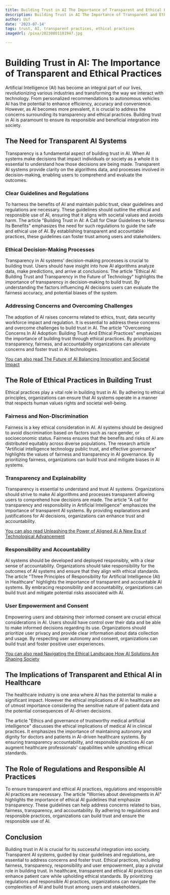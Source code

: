 ```yaml
---
title: Building Trust in AI The Importance of Transparent and Ethical Practices
description: Building Trust in AI The Importance of Transparent and Ethical Practices
author: Usf
date: '2023-07-14'
tags: trust, AI, transparent practices, ethical practices
imageUrl: /pixa/20230801181947.jpg

---
```

# Building Trust in AI: The Importance of Transparent and Ethical Practices

Artificial Intelligence (AI) has become an integral part of our lives, revolutionizing various industries and transforming  the way we interact with technology. From personalized recommendations  to autonomous vehicles AI has the potential to enhance efficiency,  accuracy and convenience.  However, as  AI becomes more prevalent,  it is crucial to address the concerns surrounding its transparency and ethical practices. Building trust in AI is paramount to ensure its responsible and beneficial  integration into society.

## The Need for Transparent AI Systems

Transparency is a fundamental aspect  of building trust in AI. When  AI systems make decisions that impact individuals or society as a whole it is essential to  understand how those decisions  are being made. Transparent AI systems provide clarity on the algorithms data, and processes involved in  decision-making, enabling  users to comprehend and evaluate the outcomes.

### Clear Guidelines and Regulations

To  harness the benefits of AI and maintain public trust, clear  guidelines and regulations are necessary. These  guidelines should  outline the  ethical and responsible use  of  AI, ensuring that it aligns with societal values and avoids harm. The article "Building  Trust in  AI: A Call for Clear  Guidelines to Harness Its Benefits" emphasizes the need for such  regulations to guide the  safe and ethical use of  AI. By establishing transparent and accountable practices, these guidelines can  foster trust among users and stakeholders.

### Ethical Decision-Making Processes

Transparency in AI systems' decision-making  processes is crucial  to building  trust. Users should have insight into how AI algorithms  analyze data, make predictions, and arrive at conclusions. The article  "Ethical AI: Building  Trust and Transparency in the Future of  Technology" highlights the importance of transparency  in decision-making to build trust. By understanding  the factors influencing AI decisions users can evaluate  the fairness accuracy, and potential biases of the system.

### Addressing Concerns and Overcoming Challenges

The adoption of  AI raises concerns related to ethics, trust, data security workforce impact and regulation. It is essential to address these  concerns  and overcome challenges to build trust in AI. The article "Overcoming Concerns In  AI Adoption: Building Trust And  Ethical Practices" emphasizes the importance of building trust through  ethical practices. By prioritizing transparency, fairness, and accountability organizations can alleviate concerns  and foster trust in  AI technologies.

[You can  also read  The Future of  AI Balancing Innovation and Societal Impact](The%20Future%20of%20AI%20Balancing%20Innovation%20and%20Societal%20Impact)


## The Role of Ethical Practices in Building Trust

Ethical practices play a vital role in building trust  in AI. By adhering to ethical principles, organizations can ensure that AI systems operate in a manner that  respects human values rights and societal well-being.

### Fairness and Non-Discrimination

Fairness is a key ethical consideration in AI. AI systems should be designed to avoid discrimination based on factors such as race gender, or socioeconomic  status. Fairness ensures that the benefits and risks of AI are distributed equitably across diverse populations.  The research article "Artificial intelligence technology public trust,  and effective governance" highlights the values of fairness and transparency in AI governance. By prioritizing  fairness, organizations can build trust and mitigate biases in AI systems.

### Transparency and Explainability

Transparency is essential to understand and trust AI systems. Organizations should strive to make AI algorithms and  processes transparent allowing users to comprehend how decisions are made. The  article "A call  for transparency and responsibility in Artificial Intelligence" emphasizes the importance of transparent AI systems. By providing explanations and justifications for AI decisions, organizations can enhance trust and accountability.

[You can also read Unleashing the  Power of Aligned AI  A New Era of Technological Advancement](Unleashing%20the%20Power%20of%20Aligned%20AI%20A%20New%20Era%20of%20Technological%20Advancement)


### Responsibility and Accountability

AI systems should be developed and deployed responsibly, with a  clear sense of accountability. Organizations should take responsibility for the outcomes of AI systems and ensure that they align with  ethical standards. The article "Three Principles of  Responsibility for Artificial Intelligence (AI) in Healthcare" highlights the importance of transparent and accountable AI systems. By embracing responsibility and  accountability, organizations can build trust and mitigate potential risks associated with AI.

### User Empowerment and Consent

Empowering users and obtaining their informed consent are crucial ethical considerations in AI. Users should have  control over their data and be able to make informed decisions regarding its use.  Organizations should prioritize user privacy and provide  clear information about data  collection and usage. By respecting user autonomy and consent, organizations can  build trust and foster positive user experiences.

[You can also read Navigating the Ethical Landscape How AI Solutions Are Shaping Society](Navigating%20the%20Ethical%20Landscape%20How%20AI%20Solutions%20Are%20Shaping%20Society)


## The  Implications of Transparent and Ethical AI in Healthcare

The healthcare industry is one area where AI has the potential  to  make a significant  impact. However the ethical implications of AI in healthcare are of utmost importance considering the sensitive nature of patient data and  the potential consequences of  AI-driven decisions.

The article "Ethics and  governance of trustworthy medical artificial  intelligence" discusses the ethical implications of medical AI in clinical practices.  It emphasizes the importance of maintaining autonomy  and dignity for doctors and patients in AI-driven healthcare systems.  By ensuring transparency accountability, and responsible practices AI can augment healthcare professionals' capabilities  while upholding ethical standards.

## The  Role of Regulations and Responsible AI Practices

To ensure transparent and ethical  AI practices, regulations and responsible AI  practices are  necessary. The article  "Worries about developments  in AI" highlights the importance  of ethical AI guidelines that emphasize  transparency. These guidelines can help address concerns related to bias, fairness, transparency,  and accountability. By adhering to regulations and responsible practices,  organizations can build trust and ensure the responsible use of AI.

## Conclusion

Building  trust in AI  is  crucial for its successful integration into society. Transparent AI systems, guided by clear guidelines and regulations, are essential to address concerns and foster trust. Ethical practices, including fairness, transparency, responsibility and user empowerment, play  a pivotal role in building trust. In healthcare,  transparent  and ethical AI practices can enhance patient care while upholding ethical standards. By prioritizing regulations and responsible AI practices, organizations can navigate the complexities of  AI and build trust among users and stakeholders.